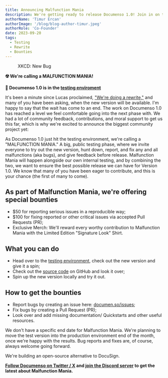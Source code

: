 ```yaml
---
title: Announcing Malfunction Mania
description: We're getting ready to release Documenso 1.0! Join in on the fun of making sure the open-source alternative to DocuSign is on point. We're calling it 'MALFUNCTION MANIA.'
authorName: 'Timur Ercan'
authorImage: '/blog/blog-author-timur.jpeg'
authorRole: 'Co-Founder'
date: 2023-09-20
tags:
  - Testing
  - Rewrite
  - Bounties
---
```


<figure>
  <MdxNextImage
    src="/blog/new_bug.png"
    width="1260"
    height="630"
    alt="XKCD: Bug"
  />

  <figcaption className="text-center">
    XKCD: New Bug
  </figcaption>
</figure>

**☢️ We're calling a MALFUNCTION MANIA!**

**🚨 Documenso 1.0 is in the [testing enviroment](https://documen.so/test)**

It's been a minute since Lucas proclaimed, ["We're doing a rewrite,"](https://documenso.com/blog/why-were-doing-a-rewrite) and many of you have been asking, when the new version will be available. I'm happy to say that the wait has come to an end. The work on Documenso 1.0 has reached a level we feel comfortable going into the next phase with. We had a lot of community feedback, contributions, and moral support to get us this far, which is why we're excited to announce the biggest community project yet:

As Documenso 1.0 just hit the testing environment, we're calling a "MALFUNCTION MANIA." A big, public testing phase, where we invite everyone to try out the new version, hunt down, report, and fix any and all malfunctions (aka bugs), and give feedback before release. Malfunction Mania will happen alongside our own internal testing, and by combining the two, we want to ensure the best possible release we can have for Version 1.0. We know that many of you have been eager to contribute, and this is your chance (the first of many to come).

## As part of Malfunction Mania, we're offering special bounties

- $50 for reporting serious issues in a reproducible way;
- $100 for fixing reported or other critical issues via accepted Pull Requests (PR);
- Exclusive Merch: We'll reward every worthy contribution to Malfunction Mania with the Limited Edition "Signature Look" Shirt.

## What you can do

- Head over to the [testing environment](https://documen.so/test), check out the new version and give it a spin;
- Check out the [source code](https://github.com/documenso/documenso) on GitHub and look it over;
- Spin up the new version locally and try it out.

## How to get the bounties

- Report bugs by creating an issue here: [documen.so/issues](https://documen.so/issues);
- Fix bugs by creating a Pull Request (PR);
- Look over and add missing documentation/ Quickstarts and other useful resources.

We don't have a specific end date for Malfunction Mania. We're planning to move the test version into the production environment end of the month, once we're happy with the results. Bug reports and fixes are, of course, always welcome going forward.

We're building an open-source alternative to DocuSign.

**[Follow Documenso on Twitter / X](https://documen.so/tw) and [join the Discord server](https://documen.so/discord) to get the latest about Malfunction Mania.**
